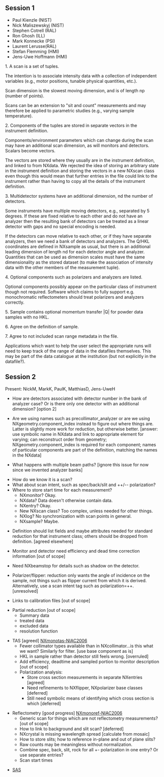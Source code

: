 ==Session 1==
* Paul Kienzle (NIST)
* Nick Maliszewskyj (NIST)
* Stephen Cotrell (RAL)
* Ron Ghosh (ILL)
* Mark Konnecke (PSI)
* Laurent Lerusse(RAL)
* Stefan Flemming (HMI)
* Jens-Uwe Hoffmann (HMI)

1. A scan is a set of tuples.

The intention is to associate intensity data with a collection of independent variables (e.g., motor positions,
tunable physical quantities, etc.).

Scan dimension is the slowest moving dimension, and is of length np (number of points).

Scans can be an extension to "sit and count" measurements and may therefore be applied to parametric studies
(e.g., varying sample temperature). 

2. Components of the tuples are stored in separate vectors in the instrument definition.

Components/environment parameters which can change during the scan may have an additional scan dimension, as will monitors and detectors.  Scalars become vectors.

The vectors are stored where they usually are in the instrument definition, and linked to from NXdata.  We rejected the idea of storing an arbitrary state in the instrument definition and storing the vectors in a new NXscan class even though this would mean that further entries in the file could link to the instrument rather than having to copy all the details of the instrument definition.

3. Multidetector systems have an additional dimension, nd the number of detectors.

Some instruments have multiple moving detectors, e.g., separated by 5 degrees.  If these are fixed relative to each other and do not have an analyzer then the resulting bank of detectors can be treated as a linear detector with gaps and no special encoding is needed.

If the detectors can move relative to each other, or if they have separate analyzers, then
we need a bank of detectors and analyzers.  The Q/HKL coordinates are defined in NXsample as usual, but there is an additional leading dimension of length nd for each detector angle and analyzer. Quantities that can be used as
dimension scales must have the same dimensionality as the stored dataset (to make the association of intensity
data with the other members of the measurement tuple).

4. Optional components such as polarizers and analyzers are listed.

Optional components possibly appear on the particular class of instrument though not required.  Software which claims to fully support e.g. monochromatic reflectometers should treat polarizers and analyzers correctly.

5. Sample contains optional momentum transfer |Q| for powder data samples with no HKL.

6. Agree on the definition of sample.

7. Agree to not included scan range metadata in the file.

Applications which want to help the user select the appropriate runs will need to keep track of the range of data in the datafiles themselves.  This may be part of the data catalogue at the institution (but not explicitly in the datafile?).

==Session 2==
Present: NickM, MarkK, PaulK, MatthiasD, Jens-UweH

* How are detectors associated with detector number in the bank of analyzer case?  Or is there only one detector with an additional dimension? [option 2]

* Are we using names such as precollimator_analyzer or are we using NXgeometry.component_index instead to figure out where things are.  Latter is slightly more work for reduction, but otherwise better.  [answer: use symbolic name in NXdata and link to appropriate element for varying; can reconstruct order  from geometry; NXgeometry.component_index is required for each component; names of particular components are part of the definition, matching the names in the NXdata]

* What happens with multiple beam paths? [ignore this issue for now since we invented analyzer banks]

* How do we know it is a scan?  
* What about scan intent, such as spec/back/slit and ++/-- polarization?  
* Where to store start time for each measurement?
** NXmonitor? Okay.
** NXdata? Data doesn't otherwise contain data.
** NXentry? Okay.
** New NXscan class?  Too complex, unless needed for other things.
** NXlog? No synchronization with scan points in general.
** NXsample? Maybe.

* Definition should list fields and maybe attributes needed for standard reduction for that instrument class; others should be dropped from definition. [agreed elsewhere]

* Monitor and detector need efficiency and dead time correction information [out of scope]

* Need NXbeamstop for details such as shadow on the detector.

* Polarizer/flipper: reduction only wants the angle of incidence on the sample, not things such as flipper current from which it is derived.  Alternatively, use a scan intent tag such as polarization=++. [unresolved]

* Links to calibration files [out of scope]

* Partial reduction [out of scope]
** Summary data
** treated data
** excluded data
** resolution function

* TAS [agreed] [[NXmonotas-NIAC2006]]
** Fewer collimator types available than in NXcollimator...is this what we want?  Similarly for filter. [use base component as is]
** HKL in sample rather than detector still feels wrong. [overruled]
** Add efficiency, deadtime and sampled portion to monitor description [out of scope]
** Polarization analysis:
*** Store cross section measurements in separate NXentries [agreed]
*** Need refinements to NXflipper, NXpolarizer base classes [deferred]
*** Still need symbolic means of identifying which cross section is which [deferred]

* Reflectometry [good progress] [[NXmonoref-NIAC2006]]
** Generic scan for things which are not reflectometry measurements? [out of scope]
** How to link to background and slit scan? [deferred]
** NXcrystal is missing wavelength spread [calculate from mosaic]
** How to store slits; how to reference in-plane and out of plane slits?
** Raw counts may be meaningless without normalization.
** Combine spec, back, slit, rock for all +- polarization in one entry?  Or use separate entries?
** Scan start times

* [[SAS]]